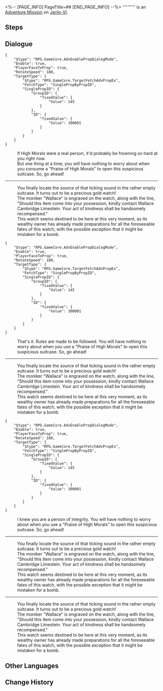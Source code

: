 <%-- [PAGE_INFO]
PageTitle=##
[END_PAGE_INFO] --%>
{{Stub|Dialogue.}}
{{Mission Infobox
|id            = 4040106
|title         = 
|image         = <!--Mission .png-->
|type          = Adventure
|event_name    = 
|chapter       = 
|requirements  = [[Trailblaze Mission]] ''[[Lingering Shadows]]'' completed
|summary       = <!--official mission summary from Fate's Atlas-->
|characters    = Trailblazer
|startLocation = [[Jarilo-VI]] - [[Administrative District]]
|world         = Jarilo-VI
|area          = Administrative District
|prev          = 
|next          = 
|rewards       = Adventure Log*2; Shield (Item)*20
}}
'''''''''' is an [[Adventure Mission]] on [[Jarilo-VI]].

==Steps==


<!--
==Gameplay Notes==

--><!--
==Trial Character==

-->
==Dialogue==
{{Stub Dialogue}}
<pre>{
	"$type": "RPG.GameCore.AdvEnablePropDialogMode",
	"Enable": true,
	"PlayerFaceToProp": true,
	"RotateSpeed": 180,
	"TargetType": {
		"$type": "RPG.GameCore.TargetFetchAdvPropEx",
		"FetchType": "SinglePropByPropID",
		"SinglePropID": {
			"GroupID": {
				"fixedValue": {
					"Value": 145
				}
			},
			"ID": {
				"fixedValue": {
					"Value": 300001
				}
			}
		}
	}
}</pre>
:If High Morals were a real person, it'd probably be frowning so hard at you right now.
:But one thing at a time, you will have nothing to worry about when you consume a "Praise of High Morals" to open this suspicious suitcase. So, go ahead!
----
:You finally locate the source of that ticking sound in the rather empty suitcase. It turns out to be a precious gold watch!
:The moniker "Wallace" is engraved on the watch, along with the line, "Should this item come into your possession, kindly contact Wallace Cambridge Limestein. Your act of kindness shall be handsomely recompensed."
:This watch seems destined to be here at this very moment, as its wealthy owner has already made preparations for all the foreseeable fates of this watch, with the possible exception that it might be mistaken for a bomb.
<pre>{
	"$type": "RPG.GameCore.AdvEnablePropDialogMode",
	"Enable": true,
	"PlayerFaceToProp": true,
	"RotateSpeed": 180,
	"TargetType": {
		"$type": "RPG.GameCore.TargetFetchAdvPropEx",
		"FetchType": "SinglePropByPropID",
		"SinglePropID": {
			"GroupID": {
				"fixedValue": {
					"Value": 145
				}
			},
			"ID": {
				"fixedValue": {
					"Value": 300001
				}
			}
		}
	}
}</pre>
:That's it. Rules are made to be followed. You will have nothing to worry about when you use a "Praise of High Morals" to open this suspicious suitcase. So, go ahead!
----
:You finally locate the source of that ticking sound in the rather empty suitcase. It turns out to be a precious gold watch!
:The moniker "Wallace" is engraved on the watch, along with the line, "Should this item come into your possession, kindly contact Wallace Cambridge Limestein. Your act of kindness shall be handsomely recompensed."
:This watch seems destined to be here at this very moment, as its wealthy owner has already made preparations for all the foreseeable fates of this watch, with the possible exception that it might be mistaken for a bomb.
<pre>{
	"$type": "RPG.GameCore.AdvEnablePropDialogMode",
	"Enable": true,
	"PlayerFaceToProp": true,
	"RotateSpeed": 180,
	"TargetType": {
		"$type": "RPG.GameCore.TargetFetchAdvPropEx",
		"FetchType": "SinglePropByPropID",
		"SinglePropID": {
			"GroupID": {
				"fixedValue": {
					"Value": 145
				}
			},
			"ID": {
				"fixedValue": {
					"Value": 300001
				}
			}
		}
	}
}</pre>
:I knew you are a person of integrity. You will have nothing to worry about when you use a "Praise of High Morals" to open this suspicious suitcase. So, go ahead!
----
:You finally locate the source of that ticking sound in the rather empty suitcase. It turns out to be a precious gold watch!
:The moniker "Wallace" is engraved on the watch, along with the line, "Should this item come into your possession, kindly contact Wallace Cambridge Limestein. Your act of kindness shall be handsomely recompensed."
:This watch seems destined to be here at this very moment, as its wealthy owner has already made preparations for all the foreseeable fates of this watch, with the possible exception that it might be mistaken for a bomb.
----
:You finally locate the source of that ticking sound in the rather empty suitcase. It turns out to be a precious gold watch!
:The moniker "Wallace" is engraved on the watch, along with the line, "Should this item come into your possession, kindly contact Wallace Cambridge Limestein. Your act of kindness shall be handsomely recompensed."
:This watch seems destined to be here at this very moment, as its wealthy owner has already made preparations for all the foreseeable fates of this watch, with the possible exception that it might be mistaken for a bomb.
{{Dialogue End}}

==Other Languages==
{{Other Languages
|en   = 
|zhs  = 
|zht  = 
|ja   = 
|ko   = 
|es   = 
|fr   = 
|ru   = 
|th   = 
|vi   = 
|de   = 
|id   = 
|pt   = 
}}

==Change History==
{{Change History|1.0}}
